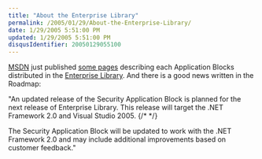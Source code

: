 ```yaml
---
title: "About the Enterprise Library"
permalink: /2005/01/29/About-the-Enterprise-Library/
date: 1/29/2005 5:51:00 PM
updated: 1/29/2005 5:51:00 PM
disqusIdentifier: 20050129055100
---
```

[MSDN](http://msdn.microsoft.com) just published [some 
pages](http://msdn.microsoft.com/library/default.asp?url=/library/en-us/dnpag2/html/entlib.asp) describing each Application Blocks distributed in the [Enterprise 
Library](http://msdn.microsoft.com/library/default.asp?url=/library/en-us/dnpag2/html/entlib.asp). And there is a good news written in the Roadmap:

"An updated release of the Security Application Block is planned for the next 
release of Enterprise Library. This release will target the .NET Framework 2.0 
and Visual Studio 2005. 
{/* <!-- more --> */}

The Security Application Block will be updated to work with the .NET 
Framework 2.0 and may include additional improvements based on customer 
feedback."
